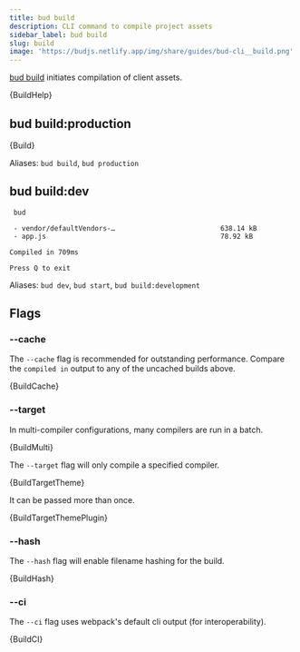 ```yaml
---
title: bud build
description: CLI command to compile project assets
sidebar_label: bud build
slug: build
image: 'https://budjs.netlify.app/img/share/guides/bud-cli__build.png'
---
```



[bud build](/guides/bud-cli/build) initiates compilation of client assets.

<CodeBlock title="$ yarn bud build --help">
  {BuildHelp}
</CodeBlock>

## bud build:production

<CodeBlock title="$ yarn bud build:production">
  {Build}
</CodeBlock>

Aliases: `bud build`, `bud production`

## bud build:dev

```shell title="$ yarn bud build:dev"
 bud

 - vendor/defaultVendors-…                          638.14 kB
 - app.js                                           78.92 kB

Compiled in 709ms

Press Q to exit
```

Aliases: `bud dev`, `bud start`, `bud build:development`

## Flags

### --cache

The `--cache` flag is recommended for outstanding performance. Compare the `compiled in` output to any of the uncached builds above.

<CodeBlock title="$ yarn bud build --cache" highlight={6}>
  {BuildCache}
</CodeBlock>

### --target

In multi-compiler configurations, many compilers are run in a batch.

<CodeBlock title="$ yarn bud build">{BuildMulti}</CodeBlock>

The `--target` flag will only compile a specified compiler.

<CodeBlock title="$ yarn bud build --target theme">
  {BuildTargetTheme}
</CodeBlock>

It can be passed more than once.

<CodeBlock title="$ yarn bud build --target theme --target plugin">
  {BuildTargetThemePlugin}
</CodeBlock>

### --hash

The `--hash` flag will enable filename hashing for the build.

<CodeBlock title="$ yarn bud build --hash">
  {BuildHash}
</CodeBlock>

### --ci

The `--ci` flag uses webpack's default cli output (for interoperability).

<CodeBlock title="$ yarn bud build --ci">{BuildCI}</CodeBlock>
